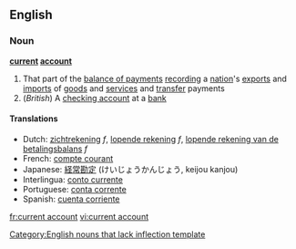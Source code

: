 ==English==
===Noun===
'''[[current]] [[account]]'''

#That part of the [[balance of payments]] [[recording]] a [[nation]]'s [[export]]s and [[import]]s of [[goods]] and [[service]]s and [[transfer]] payments
#(''British'') A [[checking account]] at a [[bank]]

====Translations====
*Dutch: [[zichtrekening]] ''f'', [[lopende rekening]] ''f'', [[lopende rekening van de betalingsbalans]] ''f''
*French: [[compte courant]] 
*Japanese: [[経常勘定]] (けいじょうかんじょう, keijou kanjou)
*Interlingua: [[conto currente]]
*Portuguese: [[conta corrente]]
*Spanish: [[cuenta corriente]]

[[Category:English nouns that lack inflection template]]

[[fr:current account]]
[[vi:current account]]
